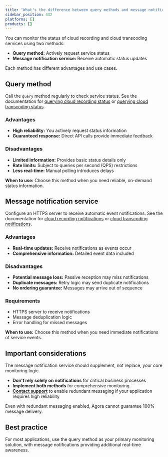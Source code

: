 ```yaml
---
title: "What's the difference between query methods and message notification service?"
sidebar_position: 432
platforms: []
products: []
---
```



You can monitor the status of cloud recording and cloud transcoding services using two methods:

- **Query method:** Actively request service status
- **Message notification service:** Receive automatic status updates

Each method has different advantages and use cases.

## Query method

Call the `query` method regularly to check service status. See the documentation for [querying cloud recording status](/cloud-recording/reference/restful-api#query) or [querying cloud transcoding status](/cloud-transcoding/rest-api/query).

### Advantages
- **High reliability:** You actively request status information
- **Guaranteed response:** Direct API calls provide immediate feedback

### Disadvantages
- **Limited information:** Provides basic status details only
- **Rate limits:** Subject to queries per second (QPS) restrictions
- **Less real-time:** Manual polling introduces delays

**When to use:** Choose this method when you need reliable, on-demand status information.

## Message notification service

Configure an HTTPS server to receive automatic event notifications. See the documentation for [cloud recording notifications](/cloud-recording/reference/rest-api-overview) or [cloud transcoding notifications](/cloud-transcoding/reference/webhooks/receive-ncs-events).

### Advantages
- **Real-time updates:** Receive notifications as events occur
- **Comprehensive information:** Detailed event data included

### Disadvantages
- **Potential message loss:** Passive reception may miss notifications
- **Duplicate messages:** Retry logic may send duplicate notifications
- **No ordering guarantee:** Messages may arrive out of sequence

### Requirements
- HTTPS server to receive notifications
- Message deduplication logic
- Error handling for missed messages

**When to use:** Choose this method when you need immediate notifications of service events.

## Important considerations

The message notification service should supplement, not replace, your core monitoring logic. 

- **Don't rely solely on notifications** for critical business processes
- **Implement both methods** for comprehensive monitoring
- [**Contact support**](mailto:support@agora.io) to enable redundant messaging if your application requires high reliability

Even with redundant messaging enabled, Agora cannot guarantee 100% message delivery.

## Best practice

For most applications, use the query method as your primary monitoring solution, with message notifications providing additional real-time awareness.